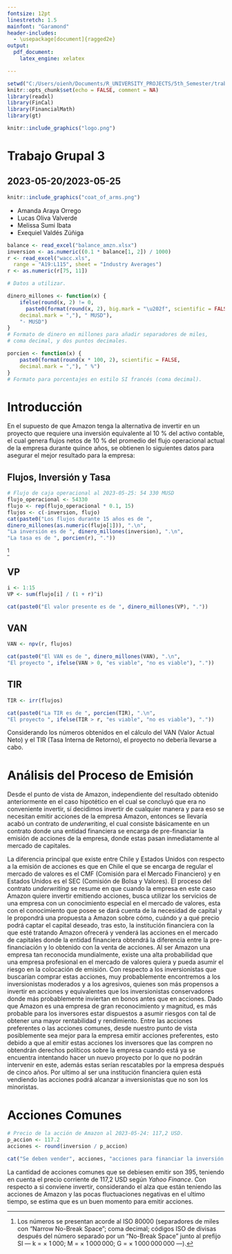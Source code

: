 ```yaml
---
fontsize: 12pt
linestretch: 1.5
mainfont: "Garamond"
header-includes:
  - \usepackage[document]{ragged2e}
output: 
  pdf_document: 
    latex_engine: xelatex

---
```


```r
setwd("C:/Users/oienh/Documents/R_UNIVERSITY_PROJECTS/5th_Semester/trabajo_grupal_3")
knitr::opts_chunk$set(echo = FALSE, comment = NA)
library(readxl)
library(FinCal)
library(FinancialMath)
library(gt)
```

```r
knitr::include_graphics("logo.png")
```

\center

# Trabajo Grupal 3
## 2023-05-20/2023-05-25

```r
knitr::include_graphics("coat_of_arms.png")
```

* Amanda Araya Orrego
* Lucas Oliva Valverde
* Melissa Sumi Ibata
* Exequiel Valdés Zúñiga

\newpage
\justifying


```r
balance <- read_excel("balance_amzn.xlsx")
inversion <- as.numeric((0.1 * balance[1, 2]) / 1000)
r <- read_excel("wacc.xls",
  range = "A19:L115", sheet = "Industry Averages")
r <- as.numeric(r[75, 11])

# Datos a utilizar.
```

```r
dinero_millones <- function(x) {
    ifelse(round(x, 2) != 0,
      paste0(format(round(x, 2), big.mark = "\u202f", scientific = FALSE,
    decimal.mark = ","), " MUSD"),
    "- MUSD")
}
# Formato de dinero en millones para añadir separadores de miles,
# coma decimal, y dos puntos decimales.

porcien <- function(x) {
    paste0(format(round(x * 100, 2), scientific = FALSE,
    decimal.mark = ","), " %")
}
# Formato para porcentajes en estilo SI francés (coma decimal).
```

# Introducción

En el supuesto de que Amazon tenga la alternativa de invertir
en un proyecto que requiere una inversión equivalente al 10 % del
activo contable, el cual genera flujos netos de 10 % del promedio
del flujo operacional actual de la empresa durante quince años, 
se obtienen lo siguientes datos para asegurar el mejor resultado para
la empresa:

## Flujos, Inversión y Tasa

```r
# Flujo de caja operacional al 2023-05-25: 54 330 MUSD
flujo_operacional <- 54330
flujo <- rep(flujo_operacional * 0.1, 15)
flujos <- c(-inversion, flujo)
cat(paste0("Los flujos durante 15 años es de ",
dinero_millones(as.numeric(flujo[1])), ".\n",
"La inversión es de ", dinero_millones(inversion), ".\n",
"La tasa es de ", porcien(r), "."))
```
^[Los números se presentan acorde al ISO 80000 (separadores de miles con "Narrow No-Break Space"; coma decimal; códigos ISO de divisas después del número separado por un "No-Break Space" junto al prefijo SI — k = × 1 000; M = × 1 000 000; G = × 1 000 000 000 —).]

## VP

```r
i <- 1:15
VP <- sum(flujo[i] / (1 + r)^i)

cat(paste0("El valor presente es de ", dinero_millones(VP), "."))
```

## VAN

```r
VAN <- npv(r, flujos)

cat(paste0("El VAN es de ", dinero_millones(VAN), ".\n",
"El proyecto ", ifelse(VAN > 0, "es viable", "no es viable"), "."))
```

## TIR

```r
TIR <- irr(flujos)

cat(paste0("La TIR es de ", porcien(TIR), ".\n",
"El proyecto ", ifelse(TIR > r, "es viable", "no es viable"), "."))
```
Considerando los números obtenidos en el cálculo
del VAN (Valor Actual Neto) y el TIR (Tasa Interna de Retorno),
el proyecto no debería llevarse a cabo.

# Análisis del Proceso de Emisión

Desde el punto de vista de Amazon, independiente del
resultado obtenido anteriormente en el caso hipotético en el cual
se concluyó que era no conveniente invertir, sí decidimos invertir de
cualquier manera y para eso se necesitan emitir acciones
de la empresa Amazon, entonces se llevaría acabó un
contrato de *underwriting*, el cual consiste básicamente
en un contrato donde una entidad financiera se encarga
de pre-financiar la emisión de acciones de la empresa,
donde estas pasan inmediatamente al mercado de capitales.

La diferencia principal que existe entre Chile y Estados Unidos
con respecto a la emisión de acciones es que en Chile el
que se encarga de regular el mercado de valores es el CMF
(Comisión para el Mercado Financiero) y en Estados Unidos
es el SEC (Comisión de Bolsa y Valores). El proceso del contrato
*underwriting* se resume en que cuando la empresa en este
caso Amazon quiere invertir emitiendo acciones, busca utilizar
los servicios de una empresa con un conocimiento especial
en el mercado de valores, esta con el conocimiento que
posee se dará cuenta de la necesidad de capital y le
propondrá una propuesta a Amazon sobre cómo, cuándo y a
qué precio podrá captar el capital deseado, tras esto, la
institución financiera con la que esté tratando Amazon
ofrecerá y venderá las acciones en el mercado de capitales
donde la entidad financiera obtendrá la diferencia entre
la pre-financiación y lo obtenido con la venta de acciones.
Al ser Amazon una empresa tan reconocida mundialmente,
existe una alta probabilidad que una empresa profesional
en el mercado de valores quiera y pueda asumir el riesgo
en la colocación de emisión.  Con respecto a los inversionistas
que buscarían comprar estas acciones, muy probablemente encontremos
a los inversionistas moderados y a los agresivos, quienes son
más propensos a invertir en acciones y equivalentes que los
inversionistas conservadores donde más probablemente inviertan
en bonos antes que en acciones. Dado que Amazon es una empresa
de gran reconocimiento y magnitud, es más probable para los
inversores estar dispuestos a asumir riesgos con tal de
obtener una mayor rentabilidad y rendimiento. Entre las
acciones preferentes o las acciones comunes, desde nuestro
punto de vista posiblemente sea mejor para la empresa
emitir acciones preferentes, esto debido a que al emitir
estas acciones los inversores que las compren no obtendrán
derechos políticos sobre la empresa cuando está
ya se encuentra intentando hacer un nuevo proyecto por
lo que no podrán intervenir en este, además estas serían
rescatables por la empresa después de cinco años. Por ultimo
al ser una institución financiera quien está vendiendo las
acciones podrá alcanzar a inversionistas que no son los minoristas.

# Acciones Comunes

```r
# Precio de la acción de Amazon al 2023-05-24: 117,2 USD.
p_accion <- 117.2
acciones <- round(inversion / p_accion)

cat("Se deben vender", acciones, "acciones para financiar la inversión.")
```

La cantidad de acciones comunes que se debiesen emitir son 395,
teniendo en cuenta el precio corriente de 117,2 USD según
*Yahoo Finance*. Con respecto a si conviene invertir,
considerando el alza que están teniendo las acciones de
Amazon y las pocas fluctuaciones negativas en el ultimo
tiempo, se estima que es un buen momento para emitir acciones.
